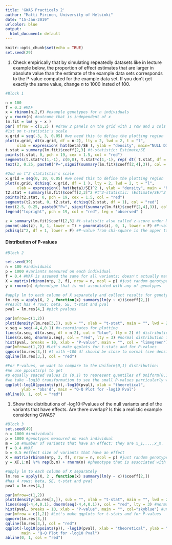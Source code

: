 ```yaml
---
title: 'GWAS Practicals 2'
author: "Matti Pirinen, University of Helsinki"
date: "15-Jan-2019"
urlcolor: blue
output:
  html_document: default
---
```


```r
knitr::opts_chunk$set(echo = TRUE)
set.seed(29)
```

1. Check empirically that by simulating repeatedly datasets like in lecture example below,
the proportion of effect estimates that are larger in absolute value than the
estimate of the example data sets corresponds to the P-value computed
for the example data set. If you don't get exactly the same
value, change $n$ to 1000 insted of 100.

```r
#Block 1

n = 100
f = 0.3 #MAF
x = rbinom(n,2,f) #example genotypes for n individuals
y = rnorm(n) #outcome that is independent of x
lm.fit = lm( y ~ x )
par( mfrow = c(1,2) ) #draw 2 panels on the grid with 1 row and 2 cols
#1st on t-statistic's scale
x.grid = seq(-3, 3, 0.05) #we need this to define the plotting region
plot(x.grid, dt(x.grid, df = n-2), lty = 2, lwd = 2, t = "l",
     xlab = expression( hat(beta)/SE ), ylab = "density", main="NULL DISTR of t") #null distr. of t-stat.
t.stat = summary(lm.fit)$coeff[2,3] #t-statistic: Estimate/SE
points(t.stat, 0, pch = 19, cex = 1.5, col = "red")
segments(t.stat*c(1,-1), c(0,0), t.stat*c(1,-1), rep( dt( t.stat, df = n-2), 2 ), col = "red")
text(2, 0.25, paste0("P=",signif(summary(lm.fit)$coeff[2,4],3)), col = "red")

#2nd on t^2 statitstic's scale
x.grid = seq(0, 10, 0.05) #we need this to define the plotting region
plot(x.grid, dchisq( x.grid, df = 1 ), lty = 2, lwd = 2, t = "l",
     xlab = expression(( hat(beta)/SE)^2 ), ylab = "density", main = "NULL DISTR of t^2") #null distribution of t^2-stat.
t2.stat = summary(lm.fit)$coeff[2,3]^2 #t^2-statistic: (Estimate/SE)^2
points(t2.stat, 0, pch = 19, cex = 1.5, col = "red")
segments(t2.stat, 0, t2.stat, dchisq(t2.stat, df = 1), col = "red")
text(2.5, 0.25, paste0("P=", signif(summary(lm.fit)$coeff[2,4],3)), col = "red")
legend("topright", pch = 19, col = "red", leg = "observed" )

z = summary(lm.fit)$coeff[2,3] #t-statistic also called z-score under Normal approximation
pnorm(-abs(z), 0, 1, lower = T) + pnorm(abs(z), 0, 1, lower = F) #P-value from N(0,1): left + right tail
pchisq(z^2, df = 1, lower = F) #P-value from chi-square is the upper tail 

```


#### Distribution of P-values 



```r
#Block 2

set.seed(39)
n = 100 #individuals
p = 1000 #variants measured on each individual
f = 0.4 #MAF is assumed the same for all variants; doesn't actually matter here
X = matrix(rbinom(n*p, 2, f), nrow = n, ncol = p) #just random genotypes 
y = rnorm(n) #phenotype that is not associated with any of genotypes

#apply lm to each column of X separately and collect results for genotype (row 2 of coeff)
lm.res = apply(X, 2 , function(x) summary(lm(y ~ x))$coeff[2,])
#result has 4 rows: beta, SE, t-stat and pval
pval = lm.res[4,] #pick pvalues

par(mfrow=c(1,2))
plot(density(lm.res[3,]), sub = "", xlab = "t-stat", main = "", lwd = 2) #should be t with n-2 df
x.seq = seq(-4,4,0.1) #x-coordinates for plotting
lines(x.seq, dt(x.seq, df = n-2), col = "blue", lty = 2) #t distribution in blue
lines(x.seq, dnorm(x.seq), col = "red", lty = 3) #normal distribution in red
hist(pval, breaks = 10, xlab = "P-value", main = "", col = "limegreen") #should be uniformly distributed
par(mfrow=c(1,2)) #Let's make qqplots for t-stats and for P-values
qqnorm(lm.res[3,]) #t with ~100 df should be close to normal (see densities above), hence qqnorm
qqline(lm.res[3,], col = "red")  

#For P-values, we want to compare to the Uniform(0,1) distribution:
#We use ppoints(p) to get  
#p equally spaced values in (0,1) to represent quantiles of Uniform(0,1).
#we take -log10 transformation to see the small P-values particularly well 
qqplot(-log10(ppoints(p)),-log10(pval), xlab = "theoretical", 
       ylab = "obs'd", main = "Q-Q Plot for -log10 Pval") 
abline(0, 1, col = "red")
```

1. Show the distributions of -log10-Pvalues of the null variants
and of the variants that have effects. Are there overlap?
Is this a realistic example considering GWAS?


```r
#Block 3
set.seed(49)
n = 1000 #individuals
p = 1000 #genotypes measured on each individual
m = 50 #number of variants that have an effect: they are x_1,...,x_m.
f = 0.4 #MAF
b = 0.5 #effect size of variants that have an effect
X = matrix(rbinom(n*p, 2, f), nrow = n, ncol = p) #just random genotypes at SNPs
y = X[,1:m] %*% rep(b,m) + rnorm(n) #phenotype that is associated with x_1,...,x_m

#apply lm to each column of X separately 
lm.res = apply(X, 2 , function(x) summary(lm(y ~ x))$coeff[2,])
#has 4 rows: beta, SE, t-stat and pval
pval = lm.res[4,] 

par(mfrow=c(1,2))
plot(density(lm.res[3,]), sub = "", xlab = "t-stat", main = "", lwd = 2) #under null is t with n-2 df
lines(seq(-4,4,0.1), dnorm(seq(-4,4,0.1)), col = "red", lty = 3) #normal distribution in red
hist(pval, breaks = 10, xlab = "P-value", main = "", col="skyblue") #under null is uniformly distributed
par(mfrow = c(1,2)) #Let's make qqplots for t-stats and for P-values
qqnorm(lm.res[3,])
qqline(lm.res[3,], col = "red") 
qqplot(-log10(ppoints(p)), -log10(pval), xlab = "theoretical", ylab = "obs'd",
       main = "Q-Q Plot for -log10 Pval") 
abline(0, 1, col = "red")
```

